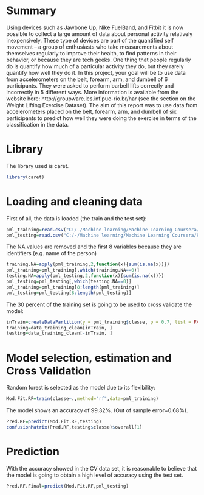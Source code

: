 # Summary
Using devices such as Jawbone Up, Nike FuelBand, and Fitbit it is now possible to collect a large amount of data about personal activity relatively inexpensively. These type of devices are part of the quantified self movement – a group of enthusiasts who take measurements about themselves regularly to improve their health, to find patterns in their behavior, or because they are tech geeks. One thing that people regularly do is quantify how much of a particular activity they do, but they rarely quantify how well they do it. In this project, your goal will be to use data from accelerometers on the belt, forearm, arm, and dumbell of 6 participants. They were asked to perform barbell lifts correctly and incorrectly in 5 different ways. More information is available from the website here: http://groupware.les.inf.puc-rio.br/har (see the section on the Weight Lifting Exercise Dataset).
The aim of this report was to use data from accelerometers placed on the belt, forearm, arm, and dumbell of six participants to predict how well they were doing the exercise in terms of the classification in the data. 

# Library
The library used is caret.
```r
library(caret)
```
# Loading and cleaning data

First of all, the data is loaded (the train and the test set):
```r
pml_training=read.csv("C:/-/Machine learning/Machine Learning Coursera/Project/pml-training.csv",na.strings=c("NA",""," "))
pml_testing=read.csv("C:/-/Machine learning/Machine Learning Coursera/Project/pml-testing.csv",na.strings=c("NA",""," "))
```
The NA values are removed and the first 8 variables because they are identifiers (e.g. name of the person)
```r
training.NA=apply(pml_training,2,function(x){sum(is.na(x))})
pml_training=pml_training[,which(training.NA==0)]
testing.NA=apply(pml_testing,2,function(x){sum(is.na(x))})
pml_testing=pml_testing[,which(testing.NA==0)]
pml_training=pml_training[8:length(pml_training)]
pml_testing=pml_testing[8:length(pml_testing)]
```
The 30 percent of the training set is going to be used to cross validate the model:
```r
inTrain=createDataPartition(y = pml_training$classe, p = 0.7, list = FALSE)
training=data_training_clean[inTrain, ]
testing=data_training_clean[-inTrain, ]
```
# Model selection, estimation and Cross Validation

Random forest is selected as the model due to its flexibility:
```r
Mod.Fit.RF=train(classe~.,method="rf",data=pml_training)
```
The model shows an accuracy of 99.32%. (Out of sample error=0.68%).
```r
Pred.RF=predict(Mod.Fit.RF,testing)
confusionMatrix(Pred.RF,testing$classe)$overall[1]
```

# Prediction
With the accuracy showed in the CV data set, it is reasonable to believe that the model is going to obtain a high level of accuracy using the test set.

```r
Pred.RF.Final=predict(Mod.Fit.RF,pml_testing)
```



